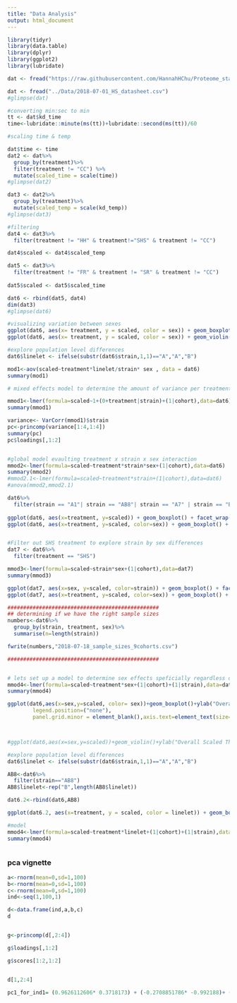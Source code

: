 ```yaml
---
title: "Data Analysis"
output: html_document
---
```


```r
library(tidyr)
library(data.table)
library(dplyr)
library(ggplot2)
library(lubridate)

dat <- fread("https://raw.githubusercontent.com/HannahHChu/Proteome_stability_project/master/Data/2018-07-01_HS_datasheet.csv")

dat <- fread("../Data/2018-07-01_HS_datasheet.csv")
#glimpse(dat)

#converting min:sec to min
tt <- dat$kd_time
time<-lubridate::minute(ms(tt))+lubridate::second(ms(tt))/60

#scaling time & temp

dat$time <- time
dat2 <- dat%>%
  group_by(treatment)%>%
  filter(treatment != "CC") %>%
  mutate(scaled_time = scale(time))
#glimpse(dat2)

dat3 <- dat2%>%
  group_by(treatment)%>%
  mutate(scaled_temp = scale(kd_temp))
#glimpse(dat3)

#filtering
dat4 <- dat3%>%
  filter(treatment != "HH" & treatment!="SHS" & treatment != "CC")

dat4$scaled <- dat4$scaled_temp

dat5 <- dat3%>%
  filter(treatment != "FR" & treatment != "SR" & treatment != "CC")
  
dat5$scaled <- dat5$scaled_time

dat6 <- rbind(dat5, dat4)
dim(dat3)
#glimpse(dat6)

#visualizing variation between sexes
ggplot(dat6, aes(x= treatment, y = scaled, color = sex)) + geom_boxplot()
ggplot(dat6, aes(x= treatment, y = scaled, color = sex)) + geom_violin()

#explore population level differences
dat6$linelet <- ifelse(substr(dat6$strain,1,1)=="A","A","B")

mod1<-aov(scaled~treatment*linelet/strain* sex , data = dat6)
summary(mod1)

# mixed effects model to determine the amount of variance per treatment among strains

mmod1<-lmer(formula=scaled~1+(0+treatment|strain)+(1|cohort),data=dat6)
summary(mmod1)

variance<- VarCorr(mmod1)$strain
pc<-princomp(variance[1:4,1:4])
summary(pc)
pc$loadings[,1:2]


#global model evaulting treatment x strain x sex interaction
mmod2<-lmer(formula=scaled~treatment*strain*sex+(1|cohort),data=dat6)
summary(mmod2)
#mmod2.1<-lmer(formula=scaled~treatment*strain+(1|cohort),data=dat6)
#anova(mmod2,mmod2.1)

dat6%>%
  filter(strain == "A1"| strain == "AB8"| strain == "A7" | strain == "B7")
 
ggplot(dat6, aes(x=treatment, y=scaled)) + geom_boxplot() + facet_wrap(~strain)
ggplot(dat6, aes(x=treatment, y=scaled, color=sex)) + geom_boxplot() + facet_wrap(~strain)


#Filter out SHS treatment to explore strain by sex differences
dat7 <- dat6%>%
  filter(treatment == "SHS")

mmod3<-lmer(formula=scaled~strain*sex+(1|cohort),data=dat7)
summary(mmod3)

ggplot(dat7, aes(x=sex, y=scaled, color=strain)) + geom_boxplot() + facet_wrap(~strain)
ggplot(dat7, aes(x=treatment, y=scaled, color=sex)) + geom_boxplot() + facet_wrap(~strain)

################################################
## determining if we have the right sample sizes
numbers<-dat6%>%
  group_by(strain, treatment, sex)%>%
  summarise(n=length(strain))

fwrite(numbers,"2018-07-18_sample_sizes_9cohorts.csv")

################################################


# lets set up a model to determine sex effects speficially regardless of strain
mmod4<-lmer(formula=scaled~treatment*sex+(1|cohort)+(1|strain),data=dat6)
summary(mmod4)

ggplot(dat6,aes(x=sex,y=scaled, color= sex))+geom_boxplot()+ylab("Overall Scaled Thermal Hardiness")+ xlab("Sex") + theme(
        legend.position=("none"),
        panel.grid.minor = element_blank(),axis.text=element_text(size=9),text=element_text(size=11))



#ggplot(dat6,aes(x=sex,y=scaled))+geom_violin()+ylab("Overall Scaled Thermal Hardiness")

#explore population level differences
dat6$linelet <- ifelse(substr(dat6$strain,1,1)=="A","A","B")

AB8<-dat6%>%
  filter(strain=="AB8")
AB8$linelet<-rep("B",length(AB8$linelet))

dat6.2<-rbind(dat6,AB8)

ggplot(dat6.2, aes(x=treatment, y = scaled, color = linelet)) + geom_boxplot()

#model
mmod4<-lmer(formula=scaled~treatment*linelet+(1|cohort)+(1|strain),data=dat6.2)
summary(mmod4)



```


### pca vignette

```r
a<-rnorm(mean=0,sd=1,100)
b<-rnorm(mean=0,sd=1,100)
c<-rnorm(mean=0,sd=1,100)
ind<-seq(1,100,1)

d<-data.frame(ind,a,b,c)
d


g<-princomp(d[,2:4])

g$loadings[,1:2]

g$scores[1:2,1:2]


d[1,2:4]

pc1_for_ind1= (0.9626112606* 0.3718173) + (-0.2708851786* -0.992188)+ (0.0008837983*-2.33112)

```